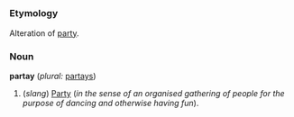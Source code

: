 =={{en}}==
===Etymology===
Alteration of [[party]].

===Noun===
'''partay''' (''plural:'' [[partays]])

#(''slang'') [[Party]] (''in the sense of an organised gathering of people for the purpose of dancing and otherwise having fun'').